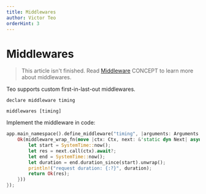 ```yaml
---
title: Middlewares
author: Victor Teo
orderHint: 3
---
```


# Middlewares

> This article isn't finished. Read [Middleware](/concepts/components/teo-schema/middleware) <span className="concept">CONCEPT</span>
> to learn more about middlewares.

Teo supports custom first-in-last-out middlewares.

```teo
declare middleware timing

middlewares [timing]
```

Implement the middleware in code:

```rust
app.main_namespace().define_middleware("timing", |arguments: Arguments| {
    Ok(middleware_wrap_fn(move |ctx: Ctx, next: &'static dyn Next| async move {
        let start = SystemTime::now();
        let res = next.call(ctx).await?;
        let end = SystemTime::now();
        let duration = end.duration_since(start).unwrap();
        println!("request duration: {:?}", duration);
        return Ok(res);
    }))
});
```